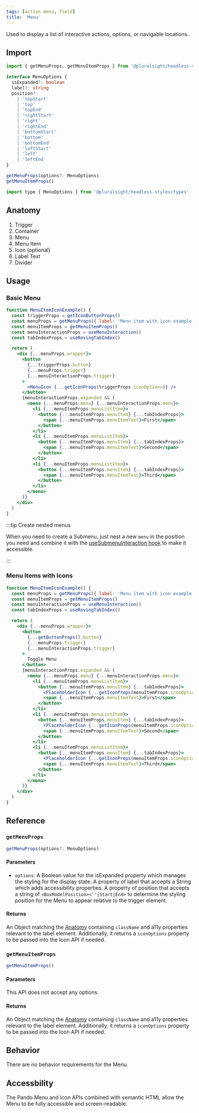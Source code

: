 ```yaml
---
tags: [action menu, field]
title: 'Menu'
---
```



<p className="size-xxl">
  Used to display a list of interactive actions, options, or navigable
  locations..
</p>

<DocsLinkBar
  github="https://github.com/pluralsight/pando/tree/main/packages/headless-styles/src/components/Menu"
  figma="https://www.figma.com/file/ZmH4XsZS5WnKeo28ylM5x1/Pando-UI-kit-(Web)?node-id=1214%3A50560&t=YLA3FBYLefNvfeuf-0"
/>

## Import

```javascript
import { getMenuProps, getMenuItemProps } from '@pluralsight/headless-styles'
```

```typescript
interface MenuOptions {
  isExpanded?: boolean
  label?: string
  position?:
    | 'topStart'
    | 'top'
    | 'topEnd'
    | 'rightStart'
    | 'right'
    | 'rightEnd'
    | 'bottomStart'
    | 'bottom'
    | 'bottomEnd'
    | 'leftStart'
    | 'left'
    | 'leftEnd'
}

getMenuProps(options?: MenuOptions)
getMenuItemProps()
```

```javascript
import type { MenuOptions } from '@pluralsight/headless-styles/types'
```

## Anatomy

1. Trigger
2. Container
3. Menu
4. Menu Item
5. Icon (optional)
6. Label Text
7. Divider

## Usage

### Basic Menu

```jsx live
function MenuItemIconExample() {
  const triggerProps = getIconButtonProps()
  const menuProps = getMenuProps({ label: 'Menu item with icon example' })
  const menuItemProps = getMenuItemProps()
  const menuInteractionProps = useMenuInteraction()
  const tabIndexProps = useRovingTabIndex()

  return (
    <div {...menuProps.wrapper}>
      <button
        {...triggerProps.button}
        {...menuProps.trigger}
        {...menuInteractionProps.trigger}
      >
        <MenuIcon {...getIconProps(triggerProps.iconOptions)} />
      </button>
      {menuInteractionProps.expanded && (
        <menu {...menuProps.menu} {...menuInteractionProps.menu}>
          <li {...menuItemProps.menuListItem}>
            <button {...menuItemProps.menuItem} {...tabIndexProps}>
              <span {...menuItemProps.menuItemText}>First</span>
            </button>
          </li>
          <li {...menuItemProps.menuListItem}>
            <button {...menuItemProps.menuItem} {...tabIndexProps}>
              <span {...menuItemProps.menuItemText}>Second</span>
            </button>
          </li>
          <li {...menuItemProps.menuListItem}>
            <button {...menuItemProps.menuItem} {...tabIndexProps}>
              <span {...menuItemProps.menuItemText}>Third</span>
            </button>
          </li>
        </menu>
      )}
    </div>
  )
}
```

:::tip Create nested menus

When you need to create a Submenu, just nest a new `menu` in the position you need and combine it with the [useSubmenuInteraction hook](../react-hooks/useSubmenuInteraction.mdx) to make it accessible.

:::

### Menu Items with Icons

```jsx live
function MenuItemIconExample() {
  const menuProps = getMenuProps({ label: 'Menu item with icon example' })
  const menuItemProps = getMenuItemProps()
  const menuInteractionProps = useMenuInteraction()
  const tabIndexProps = useRovingTabIndex()

  return (
    <div {...menuProps.wrapper}>
      <button
        {...getButtonProps().button}
        {...menuProps.trigger}
        {...menuInteractionProps.trigger}
      >
        Toggle Menu
      </button>
      {menuInteractionProps.expanded && (
        <menu {...menuProps.menu} {...menuInteractionProps.menu}>
          <li {...menuItemProps.menuListItem}>
            <button {...menuItemProps.menuItem} {...tabIndexProps}>
              <PlaceholderIcon {...getIconProps(menuItemProps.iconOptions)} />
              <span {...menuItemProps.menuItemText}>First</span>
            </button>
          </li>
          <li {...menuItemProps.menuListItem}>
            <button {...menuItemProps.menuItem} {...tabIndexProps}>
              <PlaceholderIcon {...getIconProps(menuItemProps.iconOptions)} />
              <span {...menuItemProps.menuItemText}>Second</span>
            </button>
          </li>
          <li {...menuItemProps.menuListItem}>
            <button {...menuItemProps.menuItem} {...tabIndexProps}>
              <PlaceholderIcon {...getIconProps(menuItemProps.iconOptions)} />
              <span {...menuItemProps.menuItemText}>Third</span>
            </button>
          </li>
        </menu>
      )}
    </div>
  )
}
```

## Reference

### `getMenuProps`

```typescript
getMenuProps(options?: MenuOptions)
```

#### Parameters

- `options`: A Boolean value for the isExpanded property which manages the styling for the display state. A property of label that accepts a String which adds accessibility properties. A property of position that accepts a string of `<BoxModelPosition><''|Start|End>` to determine the styling position for the Menu to appear relative to the trigger element.

#### Returns

An Object matching the [Anatomy](#anatomy) containing `className` and a11y properties relevant to the label element. Additionally, it returns a `iconOptions` property to be passed into the Icon API if needed.

### `getMenuItemProps`

```typescript
getMenuItemProps()
```

#### Parameters

This API does not accept any options.

#### Returns

An Object matching the [Anatomy](#anatomy) containing `className` and a11y properties relevant to the label element. Additionally, it returns a `iconOptions` property to be passed into the Icon API if needed.

## Behavior

There are no behavior requirements for the Menu.

## Accessbility

The Pando Menu and Icon APIs combined with semantic HTML allow the Menu to be fully accessible and screen-readable.
